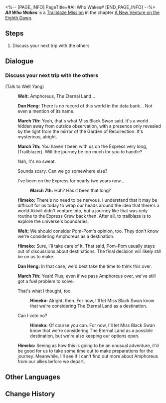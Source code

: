 <%-- [PAGE_INFO]
PageTitle=#All Who Wakes#
[END_PAGE_INFO] --%>
{{Stub|Dialogue.}}
{{Mission Infobox
|id            = 1036001
|title         = 
|image         = {{subst:void|<!--$UPLOAD:<<SpriteOutput/Chronicle/1036001_f.png>-<Mission All Who Wakes Stelle.png>-<Fate's Atlas Images>>-->}}{{subst:void|<!--$UPLOAD:<<SpriteOutput/Chronicle/1036001_m.png>-<Mission All Who Wakes Caelus.png>-<Fate's Atlas Images>>-->}}
<gallery>
Mission All Who Wakes Stelle.png|Stelle
Mission All Who Wakes Caelus.png|Caelus
</gallery>
|type          = Trailblaze
|event_name    = 
|chapter       = A New Venture on the Eighth Dawn
|requirements  = [[Trailblaze Mission]] ''[[Stranger in a Strange Land]]'' completed
|summary       = Amphoreus is quite an extraordinary place. The Express needs more preparations before heading to the next stop &mdash; Use this time and enjoy your vacation in Penacony!
|characters    = Dan Heng; Himeko; March 7th; Trailblazer; Welt
|startLocation = [[Astral Express]] - [[Party Car]]
|world         = Astral Express
|area          = Party Car
|prev          = Stranger in a Strange Land
|next          = The Departed Will Return First
|rewards       = Trailblaze EXP*200; Stellar Jade*30; Traveler's Guide*2; Refined Aether*2; Credit*20,000
}}
'''''All Who Wakes''''' is a [[Trailblaze Mission]] in the chapter [[A New Venture on the Eighth Dawn]].

==Steps==
# Discuss your next trip with the others

<!--
==Gameplay Notes==

--><!--
==Trial Character==

-->
==Dialogue==
{{Stub Dialogue}}
===Discuss your next trip with the others{{subst:void|<!--103600101-->}}===
{{Mission Description|type=trailblaze|location=Party Car|It has been a while since you awoke from the dream. Staring into the deep sky, you think back on everything you've gained from your adventure so far and begin to grow excited for your next trailblazing expedition. Outside your window, the mysterious air of your destination piques your... Hold on? Why are we still on Penacony?<br />Looks like it's time to discuss your upcoming trip with the rest of the crew.}}
{{Dialogue Start}}

;(Talk to Welt Yang)
:{{A|VO chapter3 40 welt 101.ogg}} '''Welt:''' Amphoreus, The Eternal Land...
:{{A|VO chapter3 40 danheng 101.ogg}} '''Dan Heng:''' There is no record of this world in the data bank... Not even a mention of its name.
:{{A|VO chapter3 40 mar7th 101.ogg}} '''March 7th:''' Yeah, that's what Miss Black Swan said. It's a world hidden away from outside observation, with a presence only revealed by the light from the mirror of the Garden of Recollection. It's mysterious, alright.
:{{A|VO chapter3 40 mar7th 102 m.ogg}} {{A|VO chapter3 40 mar7th 102 f.ogg}} '''March 7th:''' You haven't been with us on the Express very long, (Trailblazer). Will the journey be too much for you to handle?
:{{DIcon|Arrow}} Nah, it's no sweat.
:{{DIcon|Arrow}} Sounds scary. Can we go somewhere else?
:{{DIcon|Arrow}} I've been on the Express for nearly two years now...
::{{A|VO chapter3 40 mar7th 103.ogg}} '''March 7th:''' Huh? Has it been that long?
:{{A|VO chapter3 40 himeko 101.ogg}} '''Himeko:''' There's no need to be nervous. I understand that it may be difficult for us today to wrap our heads around the idea that there's a world Akivili didn't venture into, but a journey like that was only routine to the Express Crew back then. After all, to trailblaze is to explore the universe's boundaries.
:{{A|VO chapter3 40 welt 102.ogg}} '''Welt:''' We should consider Pom-Pom's opinion, too. They don't know we're considering Amphoreus as a destination.
:{{A|VO chapter3 40 himeko 102.ogg}} '''Himeko:''' Sure, I'll take care of it. That said, Pom-Pom usually stays out of discussions about destinations. The final decision will likely still be on us to make.
:{{A|VO chapter3 40 danheng 102.ogg}} '''Dan Heng:''' In that case, we'd best take the time to think this over.
:{{A|VO chapter3 40 mar7th 104.ogg}} '''March 7th:''' Yeah! Plus, even if we pass Amphoreus over, we've still got a fuel problem to solve.
:{{DIcon|Arrow}} That's what I thought, too.
::{{A|VO chapter3 40 himeko 103.ogg}} '''Himeko:''' Alright, then. For now, I'll let Miss Black Swan know that we're considering The Eternal Land as a destination.
:{{DIcon|Arrow}} Can I vote no?
::{{A|VO chapter3 40 himeko 104.ogg}} '''Himeko:''' Of course you can. For now, I'll let Miss Black Swan know that we're considering The Eternal Land as a possible destination, but we're also keeping our options open.
:{{A|VO chapter3 40 himeko 105.ogg}} '''Himeko:''' Seeing as how this is going to be an unusual adventure, it'd be good for us to take some time out to make preparations for the journey. Meanwhile, I'll see if I can't find out more about Amphoreus from our allies before we depart.
:{{tx}}

{{Dialogue End}}

==Other Languages==
{{Other Languages
|en   = All Who Wakes
|zhs  = 所有醒来的人们
|zht  = 所有醒來的人們
|ja   = 目覚めたすべての人たち
|ko   = 깨어난 모든 사람들
|es   = Los que despertaron
|fr   = Ceux qui s'éveillent
|ru   = Все, кто проснулся
|th   = บรรดาผู้ที่ฟื้นตื่น
|vi   = Tất Cả Những Người Tỉnh Lại
|de   = Alle, die erwacht sind
|id   = Semua Orang yang Terbangun
|pt   = Todos Que Acordam
}}

==Change History==
{{Change History|2.7}}
